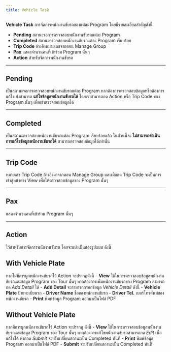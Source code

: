 ```yaml
---
title: Vehicle Task
---
```



**Vehicle Task**  การจัดการพนักงานขับรถของแต่ละ Program โดยมีรายละเอียดสำคัญดังนี้
- **Pending** สถานะรอการตรวจสอบพนักงานขับรถแต่ละ Program
- **Completed** สถานะตรวจสอบพนักงานขับรถแต่ละ Program เรียบร้อย
- **Trip Code** อ้างอิงหมายเลขจากตอน Manage Group 
- **Pax** แสดงจำนวนคนที่เข้าร่วม Program นั้นๆ
- **Action** สำหรับจัดการพนักงานขับรถ

---

## **Pending**
เป็นสถานะรอการตรวจสอบพนักงานขับรถแต่ละ Program หากต้องการตรวจสอบข้อมูลหรือต้องการแก้ไข ยังสามารถ **แก้ไขข้อมูลพนักงานขับรถได้** 
โดยเราสามารถกด Action หรือ Trip Code ของ Program นั้นๆ เพื่อเข้าตรวจสอบข้อมูลได้

---

## **Completed**
เป็นสถานะตรวจสอบพนักงานขับรถแต่ละ Program เรียบร้อยแล้ว ในส่วนนี้จะ **ไม่สามารถดำเนินการแก้ไขข้อมูลพนักงานขับรถได้** สามารถตรวจสอบข้อมูลได้เท่านั้น

---

## **Trip Code**
หมายเลข Trip Code อ้างอิงมาจากตอน Manage Group และเมื่อกด Trip Code จะเป็นการเข้าสู่หน้าต่าง View เพื่อให้ตรวจสอบข้อมูลของ Program นั้นๆ

---

## **Pax**
แสดงจำนวนคนที่เข้าร่วม Program นั้นๆ

---

## **Action**
ไว้สำหรับการจัดการพนักงานขับรถ โดยจะแบ่งเป็นสองรูปแบบ ดังนี้

<Tabs className="unique-tabs">

<TabItem value="With Vehicle Plate">

## **With Vehicle Plate** 
หากไม่มีการผูกพนักงานขับรถไว้ Action จะปรากฏดังนี้
    - **View** ใช้ในการตรวจสอบข้อมูลพนักงานขับรถและข้อมูล Program ของ Tour นั้นๆ หากต้องการเพิ่มพนักงานขับรถของ Program สามารถกด _Add Detail_ ได้
        - **Add Detail** จะสามารถกรอกข้อมูล _Vehicle Detail_ ดังนี้
            - **Vehicle Plate** ป้ายทะเบียนรถ
            - **Driver Name** ชื่อของพนักงานขับรถ
            - **Driver Tel.**  เบอร์โทรศัพท์ของพนักงานขับรถ
    - **Print** พิมพ์ข้อมูล Program ออกมาเป็นไฟล์ PDF
    
</TabItem>

  <TabItem value="Without Vehicle Plate">
  
## **Without Vehicle Plate** 
หากมีการผูกพนักงานขับรถไว้ Action จะปรากฏ ดังนี้
    - **View** ใช้ในการตรวจสอบข้อมูลพนักงานขับรถและข้อมูล Program ของ Tour นั้นๆ หากต้องการแก้ไขพนักงานขับรถสามารถกด _Edit_ เพื่อแก้ไขได้ หากกด _Submit_ จะปรับเปลี่ยนสถานะเป็น Completed ทันที
    - **Print** พิมพ์ข้อมูล Program ออกมาเป็นไฟล์ PDF
    - **Submit** จะปรับเปลี่ยนสถานะเป็น Completed ทันที
    
</TabItem>
</Tabs>